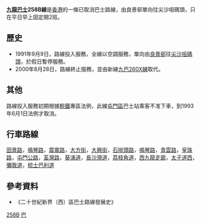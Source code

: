 {{公共汽車路線資訊
|路線名稱=九龍巴士258B線
|外文名稱=KMB Route 258B
|代表圖像=
|圖像尺寸=
|代表圖像二=
|圖像尺寸二=
|經營者=九龍巴士
|所屬車廠=屯門車廠（U）
|路線用車=[[富豪奧林比安|富豪奧林比安]]11米(由58X派車行走)
|路綫資訊=
|起點站=[[良景邨|良景邨]]
|途經地點=[[大興|大興]]、[[旺角|旺角]]、[[油麻地|油麻地]]
|去程途經地點=
|回程途經地點=
|終點站=[[尖沙咀天星碼頭|尖沙咀碼頭]]
|路線性質=
|全程行駛里程=
|單程行駛里程=
|全程行車時間=
|單程行車時間=
|服務時間=
|起點站服務時間=0725、0735
|終點站服務時間=不提供回程
|班次頻率=固定班次2班
|全程收費=
|分段收費站點=
|去程分段收費站點=由[[美孚_(香港)|美孚]]和[[彌敦道|彌敦道]]往[[尖沙咀天星碼頭|尖沙咀碼頭]]
|回程分段收費站點=
|服務時間以外替代路線=
|主要競爭交通=
|備註=
}}

'''[[九龍巴士|九龍巴士]]258B線'''是[[香港|香港]]的一條已取消巴士路線，由良景邨單向往尖沙咀碼頭，只在平日早上固定開2班。

==歷史==
*1991年9月9日，路線投入服務，全線以空調服務，單向由[[良景邨|良景邨]]往[[尖沙咀天星碼頭|尖沙咀碼頭]]，於假日暫停服務。
*2000年8月28日，路線終止服務，並由新線[[九龍巴士260X線|九巴260X線]]取代。

==其他==
路線投入服務初期根據[[香港輕鐵|輕鐵]]專區法例，此線[[屯門區|屯門區]]巴士站乘客不准下車，到1993年6月1日法例才取消。

==行車路線==
[[田景路|田景路]]，[[鳴琴路|鳴琴路]]，[[震寰路|震寰路]]，[[大方街|大方街]]，[[大興街|大興街]]，[[石排頭路|石排頭路]]，[[鳴琴路|鳴琴路]]，[[青雲路_(香港)|青雲路]]，[[皇珠路|皇珠路]]，[[屯門公路|屯門公路]]，[[荃灣路|荃灣路]]，[[葵涌道|葵涌道]]，[[長沙灣道|長沙灣道]]，[[荔枝角道|荔枝角道]]，[[西九龍走廊|西九龍走廊]]，[[太子道西|太子道西]]，[[彌敦道|彌敦道]]，[[梳士巴利道|梳士巴利道]]

==參考資料==
*《二十世紀新界（西）區巴士路線發展史》

[[Category:已取消九龍巴士路線|258B]]
[[Category:2000年香港廢除|巴]]